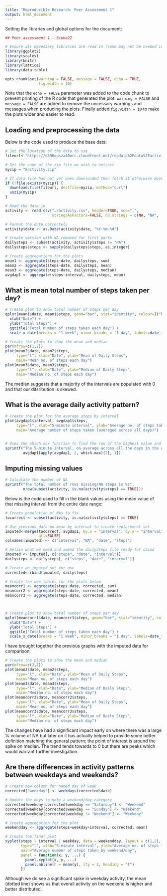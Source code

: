 ```yaml
---
title: "Reproducible Research: Peer Assessment 1"
output: html_document
---        
```


Setting the libraries and global options for the document:
```r
## Peer assessment 1 - Scuba22

# Ensure all necessary libraries are read in (some may not be needed in final cut)
library(ggplot2)
library(scales)
library(knitr)
library(lattice) 
library(data.table)

opts_chunk$set(warning = FALSE, message = FALSE, echo = TRUE, 
               fig.width = 10)

```
Note that the `echo = FALSE` parameter was added to the code chunk to prevent printing of the R code that generated the plot.  `warning = FALSE` and `message = FALSE` are added to remove the uncessary warnings and messages when producing the plots.  Finally added `fig.width = 10` to make the plots wider and easier to read.


## Loading and preprocessing the data

Below is the code used to produce the base data:
```r
# Set the location of the data to use
fileurl<-"https://d396qusza40orc.cloudfront.net/repdata%2Fdata%2Factivity.zip"

# Set the name of the zip file we wish to extract
myzip = "Factivity.zip"

# If data file has not yet been downloaded then fetch it otherwise move on
if (!file.exists(myzip)) {
  download.file(fileurl, destfile=myzip, method="curl")
  unzip(myzip)
}

# Read the data in
activity <- read.csv("./activity.csv", header=TRUE, sep=",", 
                     stringsAsFactors=FALSE, na.strings = c(NA, "NA", 'NA'))

# Format the date correctely
activity$date <- as.Date(activity$date, "%Y-%m-%d")

# Create version with NA removed for first parts
dailysteps <- subset(activity, activity$steps != "NA")
dailysteps$steps <- sapply(dailysteps$steps, as.integer)

# Create aggregations for the plots
mean1 <- aggregate(steps~date, dailysteps, sum)
mean2 <- aggregate(steps~date, dailysteps, mean)
mean3 <- aggregate(steps~date, dailysteps, median)
avgdap1 <- aggregate(steps~interval, dailysteps, mean)

```


## What is mean total number of steps taken per day?

```r
# Create plot to show total number of steps per day
qplot(mean1$date, mean1$steps, geom="bar", stat="identity", colour=I("black"), fill = I("blue")) + 
  xlab("Date") +
  ylab("Total Steps") +
  ggtitle("Total number of steps taken each day") +
  scale_x_date(breaks = "1 week", minor_breaks = "1 day", labels=date_format("%D"))

# Create the plots to show the mean and median
par(mfrow=c(1,2)) 
plot(mean2$date, mean2$steps, 
     type="l", xlab="Date", ylab="Mean of Daily Steps",
     main="Mean no. of steps each day")
plot(mean3$date, mean3$steps, 
     type="l", xlab="Date", ylab="Median of Daily Steps",
     main="Median no. of steps each day")

```

The median suggests that a majority of the intervals are populated with 0 and that our ditsribution is skewed.


## What is the average daily activity pattern?

```r
# Create the plot for the average steps by interval
plot(avgdap1$interval, avgdap1$steps, 
     type="l", xlab="5-minute interval", ylab="Average no. of steps taken",
     main="Average number of steps taken (averaged across all days)")


# Uses the which.max function to find the row of the highest value and display it
sprintf("The 5-minute interval, on average across all the days in the dataset, containing the maximum number of steps is %s", 
        avgdap1[apply(avgdap1, 2, which.max)[2], 1])

```


## Imputing missing values

```r
# Calculate the number of NA
sprintf("The total number of rows missing/NA steps is %s", 
        nrow(subset(activity, is.na(activity$steps) == TRUE)))

```

Below is the code used to fill in the blank values using the mean value of that missing interval from the entire date range:

```r
# Create population of NAs to fix
tocorrect <- subset(activity, is.na(activity$steps) == TRUE)

# Use previous data on mean by interval to create replacement set
imputed<-merge(tocorrect, avgdap1, by.x = "interval", by.y = "interval", 
               all=FALSE)
colnames(imputed) <- c("interval", "NA", "date", "steps")

# Retain what we need and amend the dailysteps file ready for cbind
imputed <- imputed[, c("steps", "date", "interval")]
dailysteps <- dailysteps[, c("steps", "date", "interval")]

# Create an imputed set for use
corrected<-rbind(imputed, dailysteps)

# Create the new tables for the plots below
meancorr1 <- aggregate(steps~date, corrected, sum)
meancorr2 <- aggregate(steps~date, corrected, mean)
meancorr3 <- aggregate(steps~date, corrected, median)



# Create plot to show total number of steps per day
qplot(meancorr1$date, meancorr1$steps, geom="bar", stat="identity", colour=I("black"), fill = I("blue")) + 
  xlab("Date") +
  ylab("Total Steps") +
  ggtitle("Total number of steps taken each day") +
  scale_x_date(breaks = "1 week", minor_breaks = "1 day", labels=date_format("%D"))

```

I have brought together the previous graphs with the imputed data for comparison:

```r
# Create the plots to show the mean and median
par(mfrow=c(2,2)) 
plot(mean2$date, mean2$steps, 
     type="l", xlab="Date", ylab="Mean of Daily Steps",
     main="Mean no. of steps each day")
plot(mean3$date, mean3$steps, 
     type="l", xlab="Date", ylab="Median of Daily Steps",
     main="Median no. of steps each day")
plot(meancorr2$date, meancorr2$steps, 
     type="l", xlab="Date", ylab="Mean of Daily Steps",
     main="Mean no. of steps each day")
plot(meancorr3$date, meancorr3$steps, 
     type="l", xlab="Date", ylab="Median of Daily Steps",
     main="Median no. of steps each day")
```

The changes have had a significant impact early on where there was a large % volume of NA but later on it has actually helped to provide some better definition matching the general pattern; the point of interest is around the spike on median.  The trend tends towards to 0 but there are peaks which would warrant further investigation.

## Are there differences in activity patterns between weekdays and weekends?
```r
# Create new column for named day of week
corrected["weekday"] <- weekdays(corrected$date)

# Update the days to make a weekend/day category
corrected$weekday[corrected$weekday == "Saturday"] <- "Weekend"
corrected$weekday[corrected$weekday == "Sunday"] <- "Weekend"
corrected$weekday[corrected$weekday != "Weekend"] <- "Weekday"

# Create aggregation for the plot
weekendday <- aggregate(steps~weekday+interval, corrected, mean)

# Create the final plot
xyplot(steps ~ interval | weekday, data = weekendday, layout = c(1,2),
       type="l", xlab="5-minute interval", ylab="Average no. of steps taken",
       main="Average number of steps taken by weekend/day", 
       panel = function(x, y, ...) {
         panel.xyplot(x, y, ...) 
         panel.abline(h = mean(y), lty = 2, heading = "f") 
       })

```

Although we do see a significant spike in weekday activity, the mean (dotted line) shows us that overall activity on the weekend is higher and better distributed.

